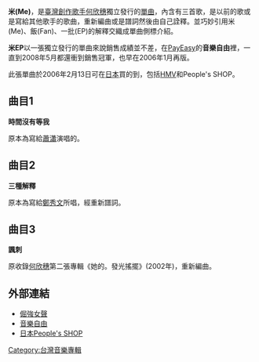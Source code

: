 {{Unreferenced|time=2008-11-30}}
{{Infobox single
|Name        = 米
|Artist      = [[何欣穗|何欣穗]] 
|Cover       = 
|Released    = {{flagicon|Taiwan}} 2005年9月11日<br />{{flagicon|Japan}} 2006年2月13日
|Recorded    = 
|Writer      = [[何欣穗|何欣穗]]
|Genre       = [[搖滾|搖滾]]、[[另類搖滾|另類]]、[[非主流|非主流]]
|Length      = 10'30
|Label       = 獨立發行(NAOM)
|Producer    = 穗好樂團
| Reviews     =  
|}}

'''米(Me)'''，是[[臺灣|臺灣]][[創作歌手|創作歌手]][[何欣穗|何欣穗]]獨立發行的[[單曲|單曲]]，內含有三首歌，是以前的歌或是寫給其他歌手的歌曲，重新編曲或是譜詞然後由自己詮釋。並巧妙引用米(Me)、飯(Fan)、一批(EP)的解釋交織成單曲側標介紹。

'''米EP'''以一張獨立發行的單曲來說銷售成績並不差，在[[PayEasy|PayEasy]]的'''音樂自由'''裡，一直到2008年5月都還衝到銷售冠軍，也早在2006年1月再版。

此張單曲於2006年2月13日可在[[日本|日本]]買的到，包括[[HMV|HMV]]和People's SHOP。

== 曲目1 ==
'''時間沒有等我'''

原本為寫給[[蕭瀟|蕭瀟]]演唱的。

== 曲目2 ==
'''三種解釋'''

原本為寫給[[鄭秀文|鄭秀文]]所唱，經重新譜詞。

== 曲目3 ==
'''諷刺'''

原收錄[[何欣穗|何欣穗]]第二張專輯《她的。發光搖擺》(2002年)，重新編曲。

== 外部連結 ==
*[http://www.ciacia.com/ 倔強女聲]
*[http://www.musicfree.com.tw/ 音樂自由]
*[http://www.peoplesrecords.net/shop/product_info.php/manufacturers_id/153/products_id/321 日本People's SHOP]{{dead link|date=2018年4月 |bot=InternetArchiveBot |fix-attempted=yes }}

[[Category:台灣音樂專輯|Category:台灣音樂專輯]]
